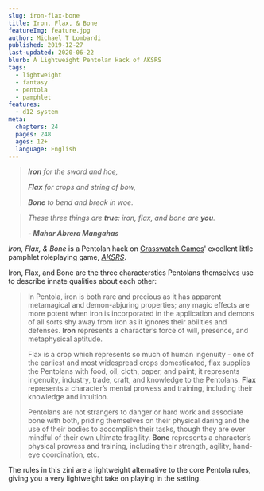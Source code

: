 ```yaml
---
slug: iron-flax-bone
title: Iron, Flax, & Bone
featureImg: feature.jpg
author: Michael T Lombardi
published: 2019-12-27
last-updated: 2020-06-22
blurb: A Lightweight Pentolan Hack of AKSRS
tags:
  - lightweight
  - fantasy
  - pentola
  - pamphlet
features:
  - d12 system
meta:
  chapters: 24
  pages: 248
  ages: 12+
  language: English
---
```


> _**Iron** for the sword and hoe,_
>
> _**Flax** for crops and string of bow,_
>
> _**Bone** to bend and break in woe._

> _These three things are **true**: iron, flax, and bone are **you**._
>
> _**- Mahar Abrera Mangahas**_

_Iron, Flax, & Bone_ is a Pentolan hack on [Grasswatch Games](https://l-a-wilga.itch.io/)' excellent little pamphlet roleplaying game, _[AKSRS](https://l-a-wilga.itch.io/aksrs)_.

Iron, Flax, and Bone are the three characterstics Pentolans themselves use to describe innate qualities about each other:

> In Pentola, iron is both rare and precious as it has apparent metamagical and demon-abjuring properties; any magic effects are more potent when iron is incorporated in the application and demons of all sorts shy away from iron as it ignores their abilities and defenses.
> **Iron** represents a character’s force of will, presence, and metaphysical aptitude.
>
> Flax is a crop which represents so much of human ingenuity - one of the earliest and most widespread crops domesticated, flax supplies the Pentolans with food, oil, cloth, paper, and paint; it represents ingenuity, industry, trade, craft, and knowledge to the Pentolans.
> **Flax** represents a character’s mental prowess and training, including their knowledge and intuition.
>
> Pentolans are not strangers to danger or hard work and associate bone with both, priding themselves on their physical daring and the use of their bodies to accomplish their tasks, though they are ever mindful of their own ultimate fragility.
> **Bone** represents a character’s physical prowess and training, including their strength, agility, hand-eye coordination, etc.

The rules in this zini are a lightweight alternative to the core Pentola rules, giving you a very lightweight take on playing in the setting.

